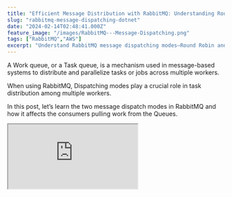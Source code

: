 ```yaml
---
title: "Efficient Message Distribution with RabbitMQ: Understanding Round Robin and Fair Dispatching Modes"
slug: "rabbitmq-message-dispatching-dotnet"
date: "2024-02-14T02:48:41.000Z"
feature_image: "/images/RabbitMQ---Message-Dispatching.png"
tags: ["RabbitMQ","AWS"]
excerpt: "Understand RabbitMQ message dispatching modes—Round Robin and Fair Dispatch—and how to efficiently distribute tasks across workers in .NET applications."
---
```


A Work queue, or a Task queue, is a mechanism used in message-based systems to distribute and parallelize tasks or jobs across multiple workers.

When using RabbitMQ, Dispatching modes play a crucial role in task distribution among multiple workers.

In this post, let’s learn the two message dispatch modes in RabbitMQ and how it affects the consumers pulling work from the Queues.

<iframe src="https://www.youtube.com/embed/HRudM2WTXHM?feature=oembed" />

_This article is sponsored by AWS and is part of my_ [_RabbitMQ Series_](/posts/tag/rabbitmq/)_._

For this post, I will use [Amazon MQ](https://aws.amazon.com/amazon-mq/), a managed message broker service that supports ActiveMQ and RabbitMQ engine types.

However, you can use [one of the various options that RabbitMQ provides](https://www.rabbitmq.com/download.html?ref=rahulpnath.com) to host your instance, including a local Docker instance.

[

Amazon MQ RabbitMQ: A Reliable Messaging Solution for Your .NET Projects

RabbitMQ is a powerful open-source message broker facilitating communication between systems or applications. Let’s learn how to get started using RabbitMQ on Amazon MQ from .NET application.

![](/images/logo-512x512.png)Rahul NathRahul Pulikkot Nath

![](/images/rabbit-mq-dotnet.png)

](/posts/amazon-mq-rabbitmq-dotnet/)

The main idea of using a work queue is to offload resource-intensive tasks to a different process in the background or to be scheduled. This removes the need to wait for the task to be completed on synchronous application interaction points.

This concept is especially useful in user interactions flows on web pages and applications and also during machine to machine interaction over an API.

Rabbit MQ and .NET Consumer
---------------------------

Below is a sample .NET consumer that pulls work from a RabbitMQ (in my case, one hosted on Amazon MQ).

```javascript
consumer.Received += (model, ea) =>
{
```
        var body = ea.Body.ToArray();
        var message = Encoding.UTF8.GetString(body);
        Console.WriteLine($"[x] Received message {message}");
        if (message.Contains("exception"))
        {
            Console.WriteLine("Error in processing");
            channel.BasicReject(ea.DeliveryTag, false);
            throw new Exception("Error in processing");
        }
        if (int.TryParse(message, out var delayTime))
            Thread.Sleep(delayTime * 1000);
        
        // Additional processing for this message
        Console.WriteLine($"Processed message {message}");
        channel.BasicAck(deliveryTag: ea.DeliveryTag, false);
    };

If the message is an integer value, it waits for that many seconds in the processing step. This is purely to simulate an artificial delay that we can use to understand the dispatch modes in RabbitBQ.

To understand dispatch modes, we need 2 more consumers pulling work from the same Queue. So go ahead and fire up a couple of consumers to follow along on how the message gets processed.

RabbitMQ: Round-robin Dispatching
---------------------------------

With Round-robin dispatching, RabbitMQ sends messages to the next consumer, in sequence.

With this mode, every consumer will get same number of messages to process (assuming they all start around the same time).

Based on the order in which the consumers start-up and register with RabbitMQ, messages are dispatched in sequence to these consumers as they arrive in the queue.

### Drawback of Round-robin Dispatching

Not all work is created equal.

Some messages might take more time than others. This means a consumer might be held up processing a large message and still receive another message because it is the next one in sequence.

Other consumers might be free and ready to process the messages immediately, but they will be blocked as they were delivered to a busy consumer.

Spin up two consumers to simulate this with the consumer code above. Send messages with integer values → `1, 50, 1, 2, 1, 2, 1, 2` etc.

The second consumer will be blocked by the message that takes `50` seconds to process and all the subsequent alternate messages delivered to that consumer will be blocked until 50 seconds are passed.

Round-robin dispatching works great in scenarios where all messages are equal and take the same time to process.

RabbitMQ: Fair Dispatching
--------------------------

Fair Dispatch ensures a more balanced distribution, preventing one worker from overloading with tasks while others remain idle.

Instead of blindly dispatching every n-th message to the n-th consumer, Fair dispatching sends the messages to the consumers ready to pick up work.

To enable Fair dispatching, when registering the consumer with RabbitMQ we need to specify the number of unacknowledged messages that the consumer can hold.

💡

Prefetch count in RabbitMQ limits the number of unacknowledged (not handled) messages in a consumer.

This is easily done using the `BasicQos` method on the channel and specifying the `prefetchCount` property.

    channel.BasicQos(prefetchSize:0, prefetchCount:1, global:false);

This tells RabbitMQ not to give more than one message to a worker at a time.

So RabbitMQ will not dispatch a new message to a worker until it has processed and acknowledged the previous one. It will wait for any consumer to be free and dispatch it to that consumer.

### Fair Dispatching and Manual Acknowledgement

One thing to note is that setting `prefetchCount` only makes sense when you have Manual Acknowledgement.

[

Exploring Manual and Automatic Acknowledgment in RabbitMQ with .NET

Delivery processing acknowledgements from consumers are referred to as acknowledgements in messaging protocols. Let’s learn automatic and manual ack modes in RabbitMQ.

![](/images/logo-512x512.png)Rahul NathRahul Pulikkot Nath

![](/images/_RabbitMQ---ACK.png)

](/posts/rabbitmq-consumer-ack-dotnet/)

We saw that with Automatic acknowledgment mode, messages are considered to be successfully delivered as soon as they are sent.

So, even if we were to set a `prefetchCount`, as soon a message gets delivered to a consumer it's consider as processed by RabbitMQ, even if the consumer is still processing the message.

<iframe src="https://www.youtube.com/embed/jrLbUz\_5Aiw?feature=oembed" />

So when setting, `prefetchCount` make sure you are manually acknowledging the messages being processed.

With our previous example of 2 consumers in Fair dispatching mode, if we send messages with integer values → `1, 50, 1, 2, 1, 2, 1, 2` etc.; once the second consumer is blocked by the message that takes 50 seconds, all subsequent messages will be delivered to the other consumer until the 50-sec task is completed. Once that becomes free, subsequent messages will be delivered to that consumer.